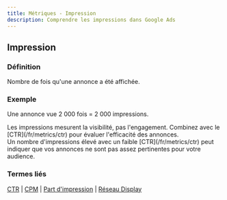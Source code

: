 ```yaml
---
title: Métriques - Impression
description: Comprendre les impressions dans Google Ads
---
```



## Impression

### Définition
Nombre de fois qu'une annonce a été affichée.

### Exemple
Une annonce vue 2 000 fois = 2 000 impressions.

<Aside type="note">
Les impressions mesurent la visibilité, pas l'engagement. Combinez avec le [CTR](/fr/metrics/ctr) pour évaluer l'efficacité des annonces.
</Aside>

<Aside type="tip">
Un nombre d'impressions élevé avec un faible [CTR](/fr/metrics/ctr) peut indiquer que vos annonces ne sont pas assez pertinentes pour votre audience.
</Aside>

### Termes liés
[CTR](/fr/metrics/ctr) | [CPM](/fr/metrics/cpm) | [Part d'impression](/fr/bidding-budget/impression-share) | [Réseau Display](/fr/formats-networks/display-network)
